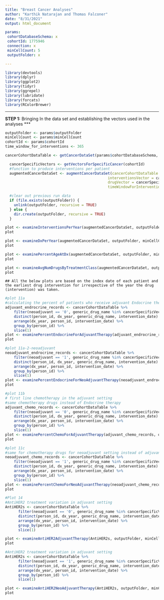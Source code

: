 ```yaml
---
title: "Breast Cancer Analyses"
author: "Karthik Natarajan and Thomas Falconer"
date: "8/31/2021"
output: html_document

params:
 cohortDatabaseSchema: x
 cohortId: 1775946
 connection: x
 minCellCount: 5
 outputFolder: x

---
```


```r
library(devtools)
library(dplyr)
library(ggplot2)
library(tidyr)
library(ggrepel)
library(lubridate)
library(forcats)
library(RColorBrewer)
```
***
**STEP 1:** Bringing In the data set and establishing the vectors used in the analyses
***
```r
outputFolder <- params$outputFolder
minCellCount <- params$minCellCount
cohortId <- params$cohortId
time_window_for_interventions <- 365

cancerCohortDataTable <- getCancerDataSet(params$cohortDatabaseSchema, params$cohortId, params$connection)
```


```r
  cancerSpecificVectors <- getVectorsForSpecificCancer(cohortId)
  #function to produce interventions per patient
  augmentedCancerDataSet <- augmentCancerDataSet(cancerCohortDataTable = cancerCohortDataTable,
                                               interventionsVector = cancerSpecificVectors$interventions,
                                               drugVector = cancerSpecificVectors$drugs_vector,
                                               timeWindowForInterventions = time_window_for_interventions)

  #clear out previous run data
  if (file.exists(outputFolder)) {
    unlink(outputFolder, recursive = TRUE)
  } else {
    dir.create(outputFolder, recursive = TRUE)
  }
```
```r
plot <- examineInterventionsPerYear(augmentedCancerDataSet, outputFolder, minCellCount)
plot
```

```r
plot <- examineDxPerYear(augmentedCancerDataSet, outputFolder, minCellCount)
plot
```


```r
plot <- examinePercentAgeAtDx(augmentedCancerDataSet, outputFolder, minCellCount)
plot
```

```r
plot <- examineAvgNumDrugsByTreatmentClass(augmentedCancerDataSet, outputFolder, minCellCount)
plot
```


```
## All the below plots are based on the index date of each patient and the earliest drug intervention for irrespective of the year the drug (intervention) was taken.
```

```r
#plot 11a
#calculating the percent of patients who receive adjuvant Endocrine therapy, by year
adjuvant_endrocrine_records <- cancerCohortDataTable %>%
    filter(neoadjuvant == '0', generic_drug_name %in% cancerSpecificVectors$hr_positive_drugs) %>%
    distinct(person_id, dx_year, generic_drug_name, intervention_date) %>%
    arrange(dx_year, person_id, intervention_date) %>%
    group_by(person_id) %>%
    slice(1)
plot <- examinePercentEndocrineForAdjuvantTherapy(adjuvant_endrocrine_records, outputFolder, minCellCount)
plot
```


```r
#plot 11a-2-neoadjuvant
neoadjuvant_endrocrine_records <- cancerCohortDataTable %>%
    filter(neoadjuvant == '1', generic_drug_name %in% cancerSpecificVectors$hr_positive_drugs) %>%
    distinct(person_id, dx_year, generic_drug_name, intervention_date) %>%
    arrange(dx_year, person_id, intervention_date) %>%
    group_by(person_id) %>%
    slice(1)
plot <- examinePercentEndocrineForNeoAdjuvantTherapy(neoadjuvant_endrocrine_records, outputFolder, minCellCount)
plot
```

```r
#plot 11b
# first line chemotherapy in the adjuvant setting
#same chemotherapy drugs instead of Endocrine therapy
adjuvant_chemo_records <- cancerCohortDataTable %>%
    filter(neoadjuvant == '0', generic_drug_name %in% cancerSpecificVectors$chemo_drugs) %>%
    distinct(person_id, dx_year, generic_drug_name, intervention_date) %>%
    arrange(dx_year, person_id, intervention_date) %>%
    group_by(person_id) %>%
    slice(1)
plot <- examinePercentChemoForAdjuvantTherapy(adjuvant_chemo_records, outputFolder, minCellCount)
plot
```


```r
#plot 11c
#same for chemotherapy drugs for neoadjuvant setting instead of adjuvant setting
neoadjuvant_chemo_records <- cancerCohortDataTable %>%
    filter(neoadjuvant == '1', generic_drug_name %in% cancerSpecificVectors$chemo_drugs) %>%
    distinct(person_id, dx_year, generic_drug_name, intervention_date) %>%
    arrange(dx_year, person_id, intervention_date) %>%
    group_by(person_id) %>%
    slice(1)
plot <- examinePercentChemoForNeoAdjuvantTherapy(neoadjuvant_chemo_records, outputFolder, minCellCount)
plot
```

```r
#Plot 14
#AntiHER2 treatment variation in adjuvant setting
AntiHER2s <- cancerCohortDataTable %>%
      filter(neoadjuvant == '0', generic_drug_name %in% cancerSpecificVectors$her2_positive_drugs) %>%
      distinct(person_id, dx_year, generic_drug_name, intervention_date) %>%
      arrange(dx_year, person_id, intervention_date) %>%
      group_by(person_id) %>%
      slice(1)

plot <- examineAntiHER2AdjuvantTherapy(AntiHER2s, outputFolder, minCellCount)
plot
```

```r
#AntiHER2 treatment variation in adjuvant setting
AntiHER2s <- cancerCohortDataTable %>%
      filter(neoadjuvant == '1', generic_drug_name %in% cancerSpecificVectors$her2_positive_drugs) %>%
      distinct(person_id, dx_year, generic_drug_name, intervention_date) %>%
      arrange(dx_year, person_id, intervention_date) %>%
      group_by(person_id) %>%
      slice(1)

plot <- examineAntiHER2NeoAdjuvantTherapy(AntiHER2s, outputFolder, minCellCount)
plot
```